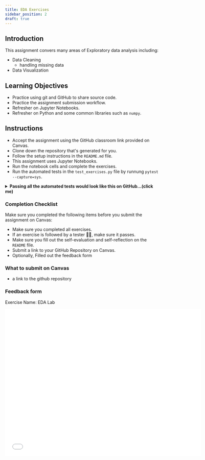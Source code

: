 ```yaml
---
title: EDA Exercises
sidebar_position: 2
draft: true
---
```


## Introduction
This assignment convers many areas of Exploratory data analysis including:
* Data Cleaning
  - handling missing data
* Data  Visualization
## Learning Objectives

- Practice using git and GitHub to share source code.
- Practice the assignment submission workflow.
- Refresher on Jupyter Notebooks.
- Refresher on Python and some common libraries such as `numpy`.

## Instructions

- Accept the assignment using the GitHub classroom link provided on Canvas.
- Clone down the repository that's generated for you.
- Follow the setup instructions in the `README.md` file.
- This assignment uses Jupyter Notebooks.
- Run the notebook cells and complete the exercises.
- Run the automated tests in the `test_exercises.py` file by runnung `pytest --capture=sys`.

<details>
  <summary>
    <strong>Passing all the automated tests would look like this on GitHub...(click me)</strong>
  </summary>

  <img 
  alt="GitHub Actions - Autograder"
  src={require('./images/check-on-git.png').default} />


</details>

### Completion Checklist
Make sure you completed the following items before you submit the assignment on Canvas:

- Make sure you completed all exercises.
- If an exercise is followed by a tester 🕵️‍♀️, make sure it passes.
- Make sure you fill out the self-evaluation and self-reflection on the `README` file.
- Submit a link to your GitHub Repository on Canvas.
- Optionally, Filled out the feedback form



### What to submit on Canvas

- a link to the github repository

### Feedback form
Exercise Name: EDA Lab
<iframe width="640" height="480" src={`https://forms.office.com/Pages/ResponsePage.aspx?id=bC4i9cZf60iPA3PbGCA7Y33H7NKgRR5CkMtRYawNvXtUMFJJMTRZODhZSVowWUwzRllZQVZDSTNXWi4u&embed=true`} frameborder="0" marginwidth="0" marginheight="0" style= {{border: `none`, maxWidth:`100%`, maxHeight:`100vh`}}  allowfullscreen webkitallowfullscreen mozallowfullscreen msallowfullscreen />
